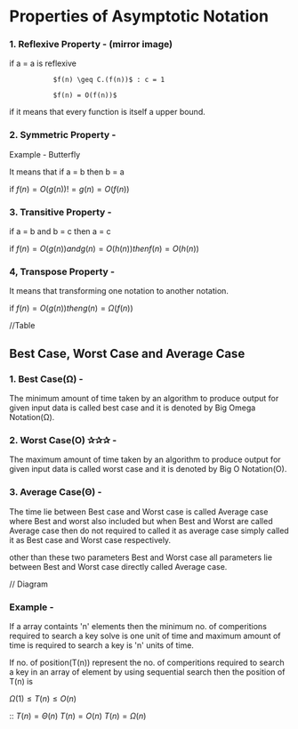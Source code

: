 # Properties of Asymptotic Notation

### 1. Reflexive Property - (mirror image)

if a = a is reflexive 

               $f(n) \geq C.(f(n))$ : c = 1

               $f(n) = O(f(n))$

if it means that every function is itself a upper bound.

### 2. Symmetric Property -

Example -   Butterfly

It means that if a = b then b = a

if $f(n) = O(g(n)) != g(n) = O(f(n))$

### 3. Transitive Property -

if a = b and b = c then a = c

if $f(n) = O(g(n)) and g(n) = O(h(n)) then f(n) = O(h(n))$

### 4, Transpose Property -

It means that transforming one notation to another notation.

if $f(n) = O(g(n)) then g(n) = Ω(f(n))$

//Table


## Best Case, Worst Case and Average Case

### 1. Best Case(Ω) -
The minimum amount of time taken by an algorithm to produce output for given input data is called best case and it is denoted by Big Omega Notation(Ω).

### 2. Worst Case(O) ✰✰✰ -
The maximum amount of time taken by an algorithm to produce output for given input data is called worst case and it is denoted by Big O Notation(O).

### 3. Average Case(Θ) -
The time lie between Best case and Worst case is called Average case  where Best and worst also included but when Best and Worst are called Average case then do not required to called it as average case simply called it as Best case and Worst case respectively.

other than these two parameters Best and Worst case all parameters lie between Best and Worst case directly called Average case.

// Diagram

### Example - 
If a array containts 'n' elements then the minimum no. of comperitions required to search a key solve is one unit of time and maximum amount of time is required to search a key is 'n' units of time.

If no. of position(T(n)) represent the no. of comperitions required to search a key in an array of element by using sequential search then the position of T(n) is

$Ω(1) \le T(n) \le O(n)$

:: $T(n) = Θ(n)$
$T(n) = O(n)$
$T(n) = Ω(n)$